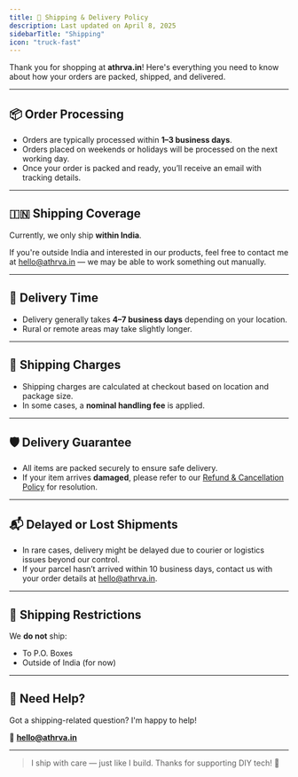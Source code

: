 ```yaml
---
title: 🚚 Shipping & Delivery Policy
description: Last updated on April 8, 2025
sidebarTitle: "Shipping"
icon: "truck-fast"
---
```



Thank you for shopping at **athrva.in**! Here's everything you need to know about how your orders are packed, shipped, and delivered.

---

## 📦 Order Processing

- Orders are typically processed within **1–3 business days**.
- Orders placed on weekends or holidays will be processed on the next working day.
- Once your order is packed and ready, you’ll receive an email with tracking details.

---

## 🇮🇳 Shipping Coverage

Currently, we only ship **within India**.

If you're outside India and interested in our products, feel free to contact me at [hello@athrva.in](mailto:hello@athrva.in) — we may be able to work something out manually.

---

## 🚚 Delivery Time

- Delivery generally takes **4–7 business days** depending on your location.
- Rural or remote areas may take slightly longer.

---

## 💸 Shipping Charges

- Shipping charges are calculated at checkout based on location and package size.
- In some cases, a **nominal handling fee** is applied.

---

## 🛡️ Delivery Guarantee

- All items are packed securely to ensure safe delivery.
- If your item arrives **damaged**, please refer to our [Refund & Cancellation Policy](/refunds) for resolution.

---

## 📬 Delayed or Lost Shipments

- In rare cases, delivery might be delayed due to courier or logistics issues beyond our control.
- If your parcel hasn’t arrived within 10 business days, contact us with your order details at [hello@athrva.in](mailto:hello@athrva.in).

---

## 🛑 Shipping Restrictions

We **do not** ship:

- To P.O. Boxes
- Outside of India (for now)

---

## 📩 Need Help?

Got a shipping-related question? I'm happy to help!

📧 **[hello@athrva.in](mailto:hello@athrva.in)**

---

> I ship with care — just like I build. Thanks for supporting DIY tech! 🔧
